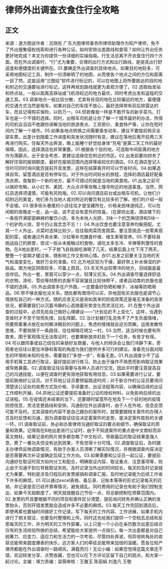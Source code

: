 # 律师外出调查衣食住行全攻略
## 正文
来源：道方图说作者：吕晓彤 广东方图律师事务所律师助理作为知产律师，免不了外出搜集侵权线索和进行各种公证。如何安排出差路线和食宿？如何让外出任务更好地完成？本文为你提供一份详细的实操指南。行生活总离不开衣食住行四个方面。而在外出调查时，“行”尤为重要，合理的出行方式和出行路线，是提高出行舒适度和便捷度的关键所在。01.要确定外出调查的具体地点。如果目的地较多，可采用地图标记工具，制作一份清晰明了的地图，从而使各个地点之间的方位和距离一目了然。这是运用“兰图绘”软件进行标记的，可以在地图上将所要抵达的目的地和附近的交通要站进行标记，这样再规划路线就更为直观方便了。02.选取始发站和终点站，一般以距离高铁站或飞机场较近的地方最优，同时考虑出发和返程的交通工具。03.调查地点一般比较分散，尤其有些目的地在比较偏远的地方，最便捷的交通方式当然是租车。如果对自己的车技不放心，最好选择带有前后排雷达的车，而且记得购买保险，以防万一。04.但若像我一样是不敢开车的新手菜鸟，打车也是一个不错的选择。同时，出租车司机是让你了解一个城市最好的办法，热情的司机会滔滔不绝跟你讲解当地的旅游景点、工资房价、美食特产等，让你在短时间内了解一个城市。05.如果各地点转换之间需要乘坐动车，建议不要提前购买全部车票。出差计划随着工作进度和突发状况随时有变，建议在落地后离开前两三天再进行购买。住每天外出奔波，晚上能睡个好觉给身体“充电”是第二天工作的最好保障。因此，选择酒店也非常重要。01.根据各个目的地，可选取中间距离的地方作为落脚点。出于安全考虑，更建议选择住在附近的市区。02.出发前要向财务了解好住宿的报销额度，最好在报销范围内选择等级较优的酒店。03.在酒店登记入住时可同时询问能否提前开具发票，这样在结算离开时可以节省时间。04.如果选择自驾，留意酒店是否有停车位。对于外出时间较长的旅程，选择的酒店最好配备洗衣房。食每到一个新的地方，最不可错过的就是当地的美食啦。01.出发之前可以做好攻略，从小红书、美团、大众点评等攻略上搜寻附近的地道美食。当然，网红店选择须谨慎，可能有风险哦。02.可以询问酒店前台或出租车司机，让他们介绍附近的美食，他们多为当地人或对附近的餐饮有比较多的了解，他们的介绍一般不会错。03.很多街头巷尾的小店往往才是宝藏所在，价格亲民味道纯正，可以在闲暇的夜晚走一走，品一品，说不定会有意外的惊喜。（在廊坊出差，酒店楼下的一条街开满密密麻麻的餐饮小店，多为本地人光顾，3块一个的芝麻烧饼和5块一个的驴肉火烧，至今仍让我念念不忘！）04.外出饮食也要注意营养均衡搭配。尤其一个人外出，点菜时选择比较少，往往取肉菜而舍蔬菜。要注意挑选一些荤素搭配的菜，或者通过外卖水果、沙拉等补充膳食纤维、维生素等营养。05.不要轻易挑战自己的肠胃，尝试一些从未接触过的食物，或吃太多生冷、辛辣等刺激性的食物。在A地出差时，一下子放飞自我胡吃海喝了几天，结果后面上吐下泻了两天，整整一个星期才缓过来，既影响工作又影响心情。衣01.出发之前要关注当地的天气和温度变化，做好万全的准备。02.北方地区较为干燥，最好带上补水保湿的护肤品。南方地区阴雨较多，可备上雨具。03.冬天外出较寒冷的地方，羽绒服是最佳伴侣。外出一套，里面可以穿少一点，轻薄又抗冻。04.外出调查尽量选择舒适的衣物，涤纶、雪纺等材质的衣服不容易皱且比较快晾干，或者运动类的衣服也是不错的选择。05.外出调查多在户外跑，一定要备好防晒和帽子、冰袖等防晒用品。06.带不够衣服也没关系，随处都有商场可以买，异地逛街买衣服也是调节心情放松自己的一种方式。随机应变无论是突如其来的防疫政策还是毫无准备的突发状况，都需要我们以沉着冷静的心态随着形势变化而灵活应对。01.在整个外出调查的过程中，必须先给自己做好心理建设——“计划总赶不上变化”。这样，当遇到变故时才不至于惊慌失措，自乱阵脚。02.当计划被打乱总免不了产生负面情绪，但要把着重点放在如何解决眼前的问题上，焦虑的情绪就会迎刃而解。运用发散性思维，不要局限于一条路径，往往柳暗花明又一村。03.当然，适当时候也要有所取舍，囿于客观情况无法取证时，也要果断放弃赶赴下一个任务，有舍才有得。04.可以跟同事或自己信任的亲朋好友商量，与他人的倾诉会让我们冷静下来，旁观者也往往以更加冷静和客观的角度为我们提供许多可行的建议。准备充分面对陌生的环境和未知的任务，需要我们“多想一步”，有备无患。01.外出调查少不了运用手机等工具进行取证，最好提前进行练习，防止由于操作不熟悉而影响取证效果或导致暴露。02.调查取证往往需要与各种人员进行交流，因此平时要注意提高自己的沟通技能，以便在调查时更有效地获取有用信息。03.如果需要进行公证，要提前联络好公证员。对于异地公证员要预留路途时间；对于新合作的公证员要询问清楚该公证处的收费方式及价格、手续要求、出证流程等内容，以确保后续的出证工作顺利开展。04.异地公证还要提前准备好公证的授权材料，以免影响后续的出证进程。05.在疫情还未结束的当下，还要随时留意所在地及下一个目的地的疫情防控信息，灵活变更路线和安排。沟通到位外出调查时，由于人在外地，信息反馈可能不及时。尤其调查的内容不是自己跟办的案件时，就需要跟相关案件的办理人员及时反馈和沟通，因为调查取证往往决定着案件的走势，是决定案件胜败的关键一环。01.调查取证前，务必和办案律师沟通好取证的要点和细节，确保取证的质量和效果。记得我在B地出差进行公证时，由于不知道案件的重点是中文商标而非英文商标，结果记录的照片很多都忽略了中文标识，导致最后的取证结果差强人意，费了一番功夫但没有达到效果，不免觉得十分可惜。02.调查取证后，及时跟主办律师反映调查情况，有助于办案人员清晰了解实际情况，并根据调查内容决定是否需要再次补证或确定后续工作方向。03.如果需要和公证员一起公证，要提前沟通好在取证时双方如何分工和配合，明确取证内容、取证重点、注意事项等，防止由于沟通不到位导致取证失败。及时记录当外出的时间较长，每天的及时记录就尤为重要，特别是涉及归程后的发票报销和调查汇报。及时地记录能为后续工作省下许多的麻烦。01.可以通过excel表格、备忘录、记账本等等的形式记录每天的花销，并记录是否已经开票等情况，避免错乱。同时费用的记录也有助于我们控制支出，如果今天超额度了，明天就提醒自己节俭一点，将总额控制在预算范围内。02.发票的开具要根据不同的项目和案件区分清楚，提前询问财务并确认正确的发票抬头，否则开错发票就会造成许多不必要的麻烦。03.每天工作完回到酒店后，即使再累也要抽时间做好工作记录。写下每天的工作内容、工作进展，如果手机内进行了相关取证，也要及时整理和上传。同时这也给我们提供一个空档去总结和反思每天的工作，并为明天的工作作部署。以上只是一个小白在亲历数次出差后结合仅有的生活经验所做的总结，希望能给大家提供一点指引。每一次出差都是对自己统筹力、应变力、适应力和生活力的一次考验，尽管四处奔波，但异地转角处的收获总能带来甜度爆表的快乐，远方家人们的牵挂总能带来加倍的温暖。愿各位知产律师都能在外出调查时一路顺风，满载而归！无讼小编：如果您觉得这篇文章还不错，欢迎转发分享、点赞收藏，您也可以在下方评论区留下自己的观点，和大家一起讨论。主编：靖力责编：梁萌审核：王雅玉 陈丽娟 刘逸凡 王敬